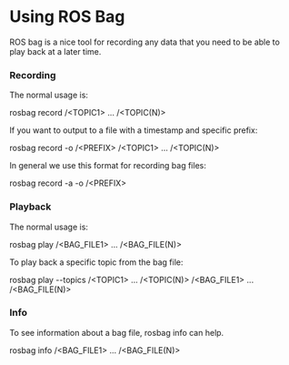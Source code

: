 # Using ROS Bag

ROS bag is a nice tool for recording any data that you need to be able to play back at a later time.

### Recording

The normal usage is:

  rosbag record /\<TOPIC1\> ... /\<TOPIC(N)\>
  
If you want to output to a file with a timestamp and specific prefix:
  
  rosbag record -o /\<PREFIX\> /\<TOPIC1\> ... /\<TOPIC(N)\>
  
In general we use this format for recording bag files:
  
  rosbag record -a -o /\<PREFIX\>
  
### Playback

The normal usage is:

  rosbag play /\<BAG_FILE1\> ... /\<BAG_FILE(N)\>
  
To play back a specific topic from the bag file:

  rosbag play --topics /\<TOPIC1\> ... /\<TOPIC(N)\> /\<BAG_FILE1\> ... /\<BAG_FILE(N)\>
  
### Info

To see information about a bag file, rosbag info can help.

  rosbag info /\<BAG_FILE1\> ... /\<BAG_FILE(N)\>
